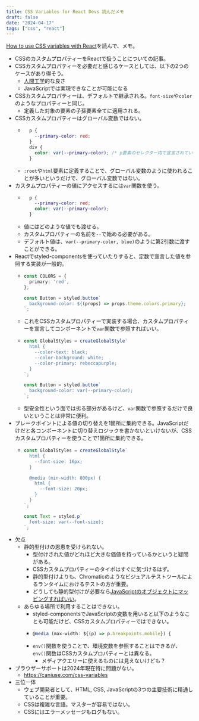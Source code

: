 ```yaml
---
title: CSS Variables for React Devs 読んだメモ
draft: false
date: "2024-04-17"
tags: ["css", "react"]
---
```


[How to use CSS variables with React](https://www.joshwcomeau.com/css/css-variables-for-react-devs/)を読んで、メモ。

- CSSのカスタムプロパティーをReactで扱うことについての記事。
- CSSカスタムプロパティーを必要だと感じるケースとしては、以下の2つのケースがあり得そう。
  - [人間工学](https://ja.wikipedia.org/wiki/%E4%BA%BA%E9%96%93%E5%B7%A5%E5%AD%A6)的な良さ
  - JavaScriptでは実現できなことが可能になる
- CSSカスタムプロパティーは、デフォルトで継承される。`font-size`や`color`のようなプロパティーと同じ。
  - 定義した対象の要素の子孫要素全てに適用される。
- CSSカスタムプロパティーはグローバル変数ではない。
  - ```css
      p {
        --primary-color: red;
      }
      div {
        color: var(--primary-color); /* p要素のセレクター内で宣言されている--primary-colorをdiv要素のセレクター内で参照することはできない。 */
      }
    ```
  - `:root`や`html`要素に定義することで、グローバル変数のように使われることが多いというだけで、グローバル変数ではない。
- カスタムプロパティーの値にアクセスするには`var`関数を使う。
  - ```css
      p {
        --primary-color: red;
        color: var(--primary-color);
      }
    ```
  - 値にはどのような値でも渡せる。
  - カスタムプロパティーの名前を`--`で始める必要がある。
  - デフォルト値は、`var(--primary-color, blue)`のように第2引数に渡すことができる。
- Reactでstyled-componentsを使っていたりすると、定数で宣言した値を参照する実装が一般的。
  - ```ts
    const COLORS = {
      primary: 'red',
    };

    const Button = styled.button`
      background-color: ${(props) => props.theme.colors.primary};
    `;
    ```
  - これをCSSカスタムプロパティーで実装する場合、カスタムプロパティーを宣言してコンポーネントで`var`関数で参照すればいい。
  - ```ts
    const GlobalStyles = createGlobalStyle`
      html {
        --color-text: black;
        --color-background: white;
        --color-primary: rebeccapurple;
      }
    `;

    const Button = styled.button`
      background-color: var(--primary-color);
    `;
    ```
  - 型安全性という面では劣る部分があるけど、`var`関数で参照するだけで良いということは非常に便利。
- ブレークポイントによる値の切り替えを1箇所に集約できる。JavaScriptだけだと各コンポーネントに切り替えロジックを書かないといけないが、CSSカスタムプロパティーを使うことで1箇所に集約できる。
  - ```ts
    const GlobalStyles = createGlobalStyle`
      html {
        --font-size: 16px;
      }

      @media (min-width: 800px) {
        html {
          --font-size: 20px;
        }
      }
    `;

    const Text = styled.p`
      font-size: var(--font-size);
    `;
    ```
- 欠点
  - 静的型付けの恩恵を受けられない。
    - 型付けされた値がどれほど大きな価値を持っているかというと疑問がある。
    - CSSカスタムプロパティーのタイポはすぐに気づけるはず。
    - 静的型付けよりも、Chromaticのようなビジュアルテストツールによるランタイムにおけるテストの方が重要。
    - どうしても静的型付けが必要なら[JavaScriptのオブジェクトにマッピングすればいい](https://twitter.com/pveyes/status/1249729653591293952)。
  - あらゆる場所で利用することはできない。
    - styled-componentsでJavaScriptの変数を用いると以下のようなことも可能だけど、CSSカスタムプロパティーではできない。
    - ```ts
      @media (max-width: ${(p) => p.breakpoints.mobile}) {
      ```
    - `env()`関数を使うことで、環境変数を参照することはできるが、`env()`関数はCSSカスタムプロパティーとは異なる。
      - メディアクエリーに使えるものには見えないけども？
- ブラウザーサポートは2024年現在特に問題がない。
  - https://caniuse.com/css-variables
- 三位一体
  - ウェブ開発者として、HTML, CSS, JavaScriptの3つの主要技術に精通していることが重要。
  - CSSは複雑な言語。マスターが容易ではない。
  - CSSにはエラーメッセージもログもない。